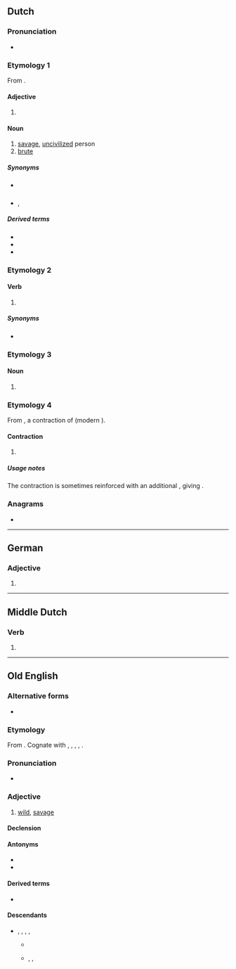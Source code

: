 {{also|Wilde}}
==Dutch==

===Pronunciation===
* {{audio|nl|Nl-wilde.ogg|Audio}}

===Etymology 1===
From {{m|nl|wild}}.

====Adjective====
{{head|nl|adjective form}}

# {{nl-adj form of|infl|wild}}

====Noun====
{{nl-noun-adj}}

# [[savage]], [[uncivilized]] person
# [[brute]]

=====Synonyms=====
* {{sense|savage}} {{l|nl|wildeman}}
* {{sense|brute}} {{l|nl|bruut}}, {{l|nl|woesteling}}

=====Derived terms=====
* {{l|nl|halve wilde}}
* {{l|nl|wildenhorde}}
* {{l|nl|wildenras}}

===Etymology 2===

====Verb====
{{head|nl|verb form}}

# {{nl-verb form of|n=sg|t=past|m=ind+subj|willen}}

=====Synonyms=====
* {{l|nl|wou}}

===Etymology 3===

====Noun====
{{nl-noun|f|-|-}}

# {{alternative form of|nl|weelde}}

===Etymology 4===
From {{inh|nl|dum|wildi}}, a contraction of {{m|dum|[[wilt]] [[gi]]}} (modern {{m|nl|[[wilt]] [[gij]]}}).

====Contraction====
{{head|nl|contraction}}

# {{lb|nl|Brabantian}} {{contraction of|nl|[[wilt]] [[gij]]}}

=====Usage notes=====
The contraction is sometimes reinforced with an additional {{m|nl|gij}}, giving {{m|nl||wilde gij}}.

===Anagrams===
* {{l|nl|dweil}}

----

==German==

===Adjective===
{{head|de|adjective form}}

# {{inflection of|de|wild||str//mix|nom//acc|f|s|;|str|nom//acc|p|;|wk|nom|all-gender|s|;|wk|acc|f//n|s}}

----

==Middle Dutch==

===Verb===
{{head|dum|verb form}}

# {{inflection of|dum|willen||1//3|s|past|indc//subj}}

----

==Old English==

===Alternative forms===
* {{alter|ang|ƿilde}}

===Etymology===
From {{inh|ang|gem-pro|*wilþijaz}}. Cognate with {{cog|ofs|wilde}}, {{cog|osx|wildi}}, {{cog|goh|wildi}}, {{cog|non|villr}}, {{cog|got|𐍅𐌹𐌻𐌸𐌴𐌹𐍃}}.

===Pronunciation===
* {{IPA|ang|/ˈwilde/}}

===Adjective===
{{ang-adj}}

# [[wild]], [[savage]]

====Declension====
{{ang-adecl|wilde}}

====Antonyms====
* {{l|ang|wilddēor}}
* {{l|ang|wilde fȳr}}

====Derived terms====
* {{l|ang|tam}}

====Descendants====
* {{desc|enm|wild}}, {{l|enm|wilde}}, {{l|enm|wielde}}, {{l|enm|wille}}, {{l|enm|will}}
** {{desc|en|wild}}
** {{desc|sco|wylde}}, {{l|sco|wild}}, {{l|sco|wile}}